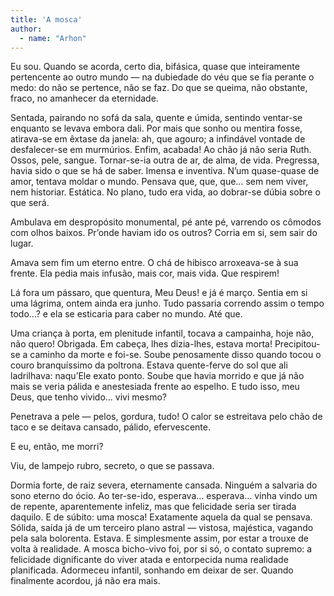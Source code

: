 ```yaml
---
title: 'A mosca'
author: 
  - name: "Arhon"
---
```


Eu sou. Quando se acorda, certo dia, bifásica, quase que inteiramente pertencente ao outro mundo — na dubiedade do véu que se fia perante o medo: do não se pertence, não se faz. Do que se queima, não obstante, fraco, no amanhecer da eternidade.

Sentada, pairando no sofá da sala, quente e úmida, sentindo ventar-se enquanto se levava embora dali. Por mais que sonho ou mentira fosse, atirava-se em êxtase da janela: ah, que agouro; a infindável vontade de desfalecer-se em murmúrios. Enfim, acabada! Ao chão já não seria Ruth. Ossos, pele, sangue. Tornar-se-ia outra de ar, de alma, de vida. Pregressa, havia sido o que se há de saber. Imensa e inventiva. N’um quase-quase de amor, tentava moldar o mundo. Pensava que, que, que... sem nem viver, nem historiar. Estática. No plano, tudo era vida, ao dobrar-se dúbia sobre o que será.

Ambulava em despropósito monumental, pé ante pé, varrendo os cômodos com olhos baixos. Pr’onde haviam ido os outros? Corria em si, sem sair do lugar.

Amava sem fim um eterno entre. O chá de hibisco arroxeava-se à sua frente. Ela pedia mais infusão, mais cor, mais vida. Que respirem!

Lá fora um pássaro, que quentura, Meu Deus! e já é março. Sentia em si uma lágrima, ontem ainda era junho. Tudo passaria correndo assim o tempo todo...? e ela se esticaria para caber no mundo. Até que.

Uma criança à porta, em plenitude infantil, tocava a campainha, hoje não, não quero! Obrigada. Em cabeça, lhes dizia-lhes, estava morta! Precipitou-se a caminho da morte e foi-se. Soube penosamente disso quando tocou o couro branquíssimo da poltrona. Estava quente-ferve do sol que ali ladrilhava: naqu’Ele exato ponto. Soube que havia morrido e que já não mais se veria pálida e anestesiada frente ao espelho. E tudo isso, meu Deus, que tenho vivido... vivi mesmo?

Penetrava a pele — pelos, gordura, tudo! O calor se estreitava pelo chão de taco e se deitava cansado, pálido, efervescente.

E eu, então, me morri?

Viu, de lampejo rubro, secreto, o que se passava.

Dormia forte, de raiz severa, eternamente cansada. Ninguém a salvaria do sono eterno do ócio. Ao ter-se-ido, esperava... esperava... vinha vindo um de repente, aparentemente infeliz, mas que felicidade seria ser tirada daquilo. E de súbito: uma mosca! Exatamente aquela da qual se pensava. Sólida, saída já de um terceiro plano astral — vistosa, majéstica, vagando pela sala bolorenta. Estava. E simplesmente assim, por estar a trouxe de volta à realidade. A mosca bicho-vivo foi, por si só, o contato supremo: a felicidade dignificante do viver atada e entorpecida numa realidade planificada. Adormeceu infantil, sonhando em deixar de ser. Quando finalmente acordou, já não era mais.

